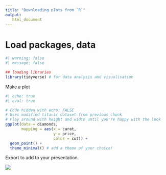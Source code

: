 ```yaml
---
title: "Downloading plots from `R`"
output: 
   html_document
---
```


# Load packages, data

```r
#| warning: false
#| message: false

## loading libraries
library(tidyverse) # for data analysis and visualisation
```

Make a plot

```r
#| echo: true
#| eval: true

# Code hidden with echo: FALSE
# Uses modified titanic dataset from previous chunk
# Play around with height and width until you're happy with the look
ggplot(data = diamonds, 
       mapping = aes(x = carat, 
                     y = price, 
                     color = cut)) +
  geom_point() + 
  theme_minimal() # add a theme of your choice!
```

Export to add to your presentation.

![](ae-14_images/export.png)
